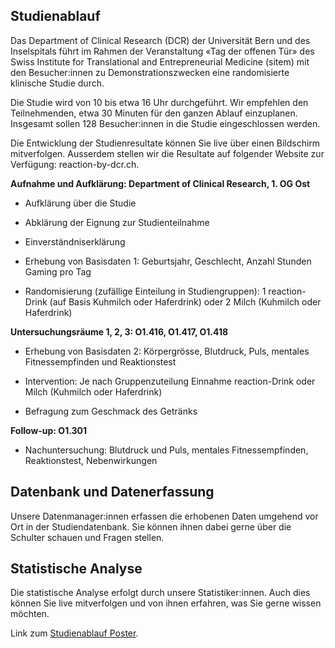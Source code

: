 ## Studienablauf

Das Department of Clinical Research (DCR) der Universität Bern und des Inselspitals führt im Rahmen der Veranstaltung «Tag der offenen Tür» des Swiss Institute for Translational and Entrepreneurial Medicine (sitem) mit den Besucher:innen zu Demonstrationszwecken eine randomisierte klinische Studie durch.

Die Studie wird von 10 bis etwa 16 Uhr durchgeführt. Wir empfehlen den Teilnehmenden, etwa 30 Minuten für den ganzen Ablauf einzuplanen.
Insgesamt sollen 128 Besucher:innen in die Studie eingeschlossen werden.

Die Entwicklung der Studienresultate können Sie live über einen Bildschirm mitverfolgen. Ausserdem stellen wir die Resultate auf folgender Website zur Verfügung: reaction-by-dcr.ch.

**Aufnahme und Aufklärung: Department of Clinical Research, 1. OG Ost**

- Aufklärung über die Studie
- Abklärung der Eignung zur Studienteilnahme
- Einverständniserklärung

- Erhebung von Basisdaten 1: Geburtsjahr, Geschlecht, Anzahl Stunden Gaming pro Tag

- Randomisierung (zufällige Einteilung in Studiengruppen): 1	reaction-Drink (auf Basis Kuhmilch oder Haferdrink) oder 2	Milch (Kuhmilch oder Haferdrink)

**Untersuchungsräume 1, 2, 3: O1.416, O1.417, O1.418**

- Erhebung von Basisdaten 2: Körpergrösse, Blutdruck, Puls, mentales Fitnessempfinden und Reaktionstest

- Intervention: Je nach Gruppenzuteilung Einnahme reaction-Drink oder Milch (Kuhmilch oder Haferdrink)
- Befragung zum Geschmack des Getränks

**Follow-up: O1.301**

- Nachuntersuchung: Blutdruck und Puls, mentales Fitnessempfinden, Reaktionstest, Nebenwirkungen

## Datenbank und Datenerfassung

Unsere Datenmanager:innen erfassen die erhobenen Daten umgehend vor Ort in der Studiendatenbank. Sie können ihnen dabei gerne über die Schulter schauen und Fragen stellen.

## Statistische Analyse

Die statistische Analyse erfolgt durch unsere Statistiker:innen. Auch dies können Sie live mitverfolgen und von ihnen erfahren, was Sie gerne wissen möchten.

Link zum [Studienablauf Poster](https://www.ctu.unibe.ch/unibe/portal/fak_medizin/micro_ctu/content/e182549/e203619/e1449973/e1450036/Reaction_Flyer_A5_20231115_eng.pdf).
